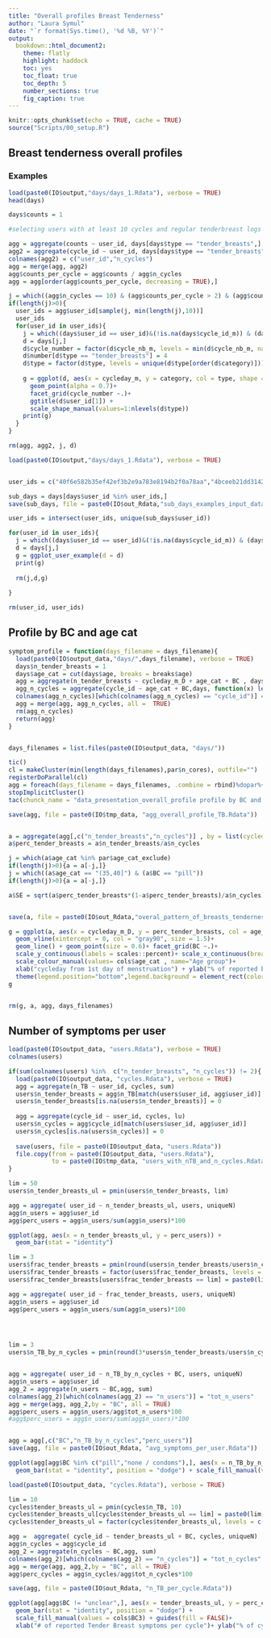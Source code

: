 ```yaml
---
title: "Overall profiles Breast Tenderness"
author: "Laura Symul"
date: "`r format(Sys.time(), '%d %B, %Y')`"
output: 
  bookdown::html_document2: 
    theme: flatly
    highlight: haddock
    toc: yes
    toc_float: true
    toc_depth: 5
    number_sections: true
    fig_caption: true
---
```



```r
knitr::opts_chunk$set(echo = TRUE, cache = TRUE)
source("Scripts/00_setup.R")
```



## Breast tenderness overall profiles

### Examples


```r
load(paste0(IO$output,"days/days_1.Rdata"), verbose = TRUE)
head(days)
```


```r
days$counts = 1

#selecting users with at least 10 cycles and regular tenderbreast logs

agg = aggregate(counts ~ user_id, days[days$type == "tender_breasts",], length)
agg2 = aggregate(cycle_id ~ user_id, days[days$type == "tender_breasts",], function(x) length(unique(x)))
colnames(agg2) = c("user_id","n_cycles")
agg = merge(agg, agg2)
agg$counts_per_cycle = agg$counts / agg$n_cycles
agg = agg[order(agg$counts_per_cycle, decreasing = TRUE),]

j = which((agg$n_cycles == 10) & (agg$counts_per_cycle > 2) & (agg$counts_per_cycle < 10))
if(length(j)>0){
  user_ids = agg$user_id[sample(j, min(length(j),10))]
  user_ids
  for(user_id in user_ids){
    j = which((days$user_id == user_id)&(!is.na(days$cycle_id_m)) & (days$category != "pill_hbc"))
    d = days[j,]
    d$cycle_number = factor(d$cycle_nb_m, levels = min(d$cycle_nb_m, na.rm = TRUE):max(d$cycle_nb_m, na.rm = TRUE))
    d$number[d$type == "tender_breasts"] = 4
    d$type = factor(d$type, levels = unique(d$type[order(d$category)]))
    
    g = ggplot(d, aes(x = cycleday_m, y = category, col = type, shape = type)) + 
      geom_point(alpha = 0.7)+ 
      facet_grid(cycle_number ~.)+ 
      ggtitle(d$user_id[1]) + 
      scale_shape_manual(values=1:nlevels(d$type))
    print(g) 
  }
}

rm(agg, agg2, j, d)

```





```r

load(paste0(IO$output,"days/days_1.Rdata"), verbose = TRUE)


user_ids = c("40f6e582b35ef42ef3b2e9a783e8194b2f0a78aa","4bceeb21dd3142bedaed8abc54a7b2bcd076684b","94f55bdf0d9578f67b0081e323ac4a450c3566f3","2dd96c502ae01790d3ff2b1ba82c789dfd7d67fb", "04d477f475a1ceda17530be0722ceaa51463e10c", "deca57f4123bc1ba0838f5664f5a5326157c3ed5","18c77b19e053e094a752e28b99bc3c9c61e9a343")

sub_days = days[days$user_id %in% user_ids,]
save(sub_days, file = paste0(IO$out_Rdata,"sub_days_examples_input_data.Rdata"))

user_ids = intersect(user_ids, unique(sub_days$user_id))

for(user_id in user_ids){
  j = which((days$user_id == user_id)&(!is.na(days$cycle_id_m)) & (days$category != "pill_hbc"))
  d = days[j,]
  g = ggplot_user_example(d = d)
  print(g)
  
  rm(j,d,g)
  
}

rm(user_id, user_ids)


```




## Profile by BC and age cat


```r


symptom_profile = function(days_filename = days_filename){
  load(paste0(IO$output_data,"days/",days_filename), verbose = TRUE)
  days$n_tender_breasts = 1
  days$age_cat = cut(days$age, breaks = breaks$age)
  agg = aggregate(n_tender_breasts ~ cycleday_m_D + age_cat + BC , days[days$type == TB,], length)
  agg_n_cycles = aggregate(cycle_id ~ age_cat + BC,days, function(x) length(unique(x))) 
  colnames(agg_n_cycles)[which(colnames(agg_n_cycles) == "cycle_id")] = "n_cycles"
  agg = merge(agg, agg_n_cycles, all =  TRUE)
  rm(agg_n_cycles)
  return(agg)
}


days_filenames = list.files(paste0(IO$output_data, "days/"))

tic()
cl = makeCluster(min(length(days_filenames),par$n_cores), outfile="")
registerDoParallel(cl)
agg = foreach(days_filename = days_filenames, .combine = rbind)%dopar%{symptom_profile(days_filename = days_filename)}
stopImplicitCluster()
tac(chunck_name = "data_presentation_overall_profile profile by BC and age cat")

save(agg, file = paste0(IO$tmp_data, "agg_overall_profile_TB.Rdata"))


a = aggregate(agg[,c("n_tender_breasts","n_cycles")] , by = list(cycleday_m_D = agg$cycleday_m_D, age_cat = agg$age_cat, BC = agg$BC), FUN = sum)
a$perc_tender_breasts = a$n_tender_breasts/a$n_cycles

j = which(a$age_cat %in% par$age_cat_exclude)
if(length(j)>0){a = a[-j,]}
j = which((a$age_cat == "(35,40]") & (a$BC == "pill"))
if(length(j)>0){a = a[-j,]}

a$SE = sqrt(a$perc_tender_breasts*(1-a$perc_tender_breasts)/a$n_cycles)


save(a, file = paste0(IO$out_Rdata,"overal_pattern_of_breasts_tenderness_by_age_and_BC.Rdata"))

g = ggplot(a, aes(x = cycleday_m_D, y = perc_tender_breasts, col = age_cat)) + 
  geom_vline(xintercept = 0, col = "gray90", size = 1.5)+
  geom_line() + geom_point(size = 0.6)+ facet_grid(BC ~.)+
  scale_y_continuous(labels = scales::percent)+ scale_x_continuous(breaks = par$x.axis)+
  scale_colour_manual(values= cols$age_cat , name="Age group")+
  xlab("cycleday from 1st day of menstruation") + ylab("% of reported breasts tenderness")+
  theme(legend.position="bottom",legend.background = element_rect(color="gray90", fill = NA))
g


rm(g, a, agg, days_filenames)

```




## Number of symptoms per user

```r

load(paste0(IO$output_data, "users.Rdata"), verbose = TRUE)
colnames(users)

if(sum(colnames(users) %in%  c("n_tender_breasts", "n_cycles")) != 2){
  load(paste0(IO$output_data, "cycles.Rdata"), verbose = TRUE)
  agg = aggregate(n_TB ~ user_id, cycles, sum)
  users$n_tender_breasts = agg$n_TB[match(users$user_id, agg$user_id)]
  users$n_tender_breasts[is.na(users$n_tender_breasts)] = 0
  
  agg = aggregate(cycle_id ~ user_id, cycles, lu)
  users$n_cycles = agg$cycle_id[match(users$user_id, agg$user_id)]
  users$n_cycles[is.na(users$n_cycles)] = 0
  
  save(users, file = paste0(IO$output_data, "users.Rdata"))
  file.copy(from = paste0(IO$output_data, "users.Rdata"), 
            to = paste0(IO$tmp_data, "users_with_nTB_and_n_cycles.Rdata"), overwrite = TRUE)
}

lim = 50
users$n_tender_breasts_ul = pmin(users$n_tender_breasts, lim)

agg = aggregate( user_id ~ n_tender_breasts_ul, users, uniqueN)
agg$n_users = agg$user_id
agg$perc_users = agg$n_users/sum(agg$n_users)*100

ggplot(agg, aes(x = n_tender_breasts_ul, y = perc_users)) +
  geom_bar(stat = "identity")

lim = 3
users$frac_tender_breasts = pmin(round(users$n_tender_breasts/users$n_cycles, digits = 1),lim)
users$frac_tender_breasts = factor(users$frac_tender_breasts, levels = c(sort(unique(users$frac_tender_breasts)),paste0(lim,"+")))
users$frac_tender_breasts[users$frac_tender_breasts == lim] = paste0(lim,"+")

agg = aggregate( user_id ~ frac_tender_breasts, users, uniqueN)
agg$n_users = agg$user_id
agg$perc_users = agg$n_users/sum(agg$n_users)*100




lim = 3
users$n_TB_by_n_cycles = pmin(round(3*users$n_tender_breasts/users$n_cycles)/3,lim)


agg = aggregate( user_id ~ n_TB_by_n_cycles + BC, users, uniqueN)
agg$n_users = agg$user_id
agg_2 = aggregate(n_users ~ BC,agg, sum)
colnames(agg_2)[which(colnames(agg_2) == "n_users")] = "tot_n_users"
agg = merge(agg, agg_2,by = "BC", all = TRUE)
agg$perc_users = agg$n_users/agg$tot_n_users*100
#agg$perc_users = agg$n_users/sum(agg$n_users)*100


agg = agg[,c("BC","n_TB_by_n_cycles","perc_users")]
save(agg, file = paste0(IO$out_Rdata, "avg_symptoms_per_user.Rdata"))

ggplot(agg[agg$BC %in% c("pill","none / condoms"),], aes(x = n_TB_by_n_cycles, y = perc_users, fill = BC)) +
  geom_bar(stat = "identity", position = "dodge") + scale_fill_manual(values = cols$BC)

```


```r

load(paste0(IO$output_data, "cycles.Rdata"), verbose = TRUE)

lim = 10
cycles$tender_breasts_ul = pmin(cycles$n_TB, 10)
cycles$tender_breasts_ul[cycles$tender_breasts_ul == lim] = paste0(lim, "+")
cycles$tender_breasts_ul = factor(cycles$tender_breasts_ul, levels = c(0:(lim-1),paste0(lim, "+")))

agg =  aggregate( cycle_id ~ tender_breasts_ul + BC, cycles, uniqueN)
agg$n_cycles = agg$cycle_id
agg_2 = aggregate(n_cycles ~ BC,agg, sum)
colnames(agg_2)[which(colnames(agg_2) == "n_cycles")] = "tot_n_cycles"
agg = merge(agg, agg_2,by = "BC", all = TRUE)
agg$perc_cycles = agg$n_cycles/agg$tot_n_cycles*100

save(agg, file = paste0(IO$out_Rdata, "n_TB_per_cycle.Rdata"))

ggplot(agg[agg$BC != "unclear",], aes(x = tender_breasts_ul, y = perc_cycles, fill = BC)) +
  geom_bar(stat = "identity", position = "dodge") + 
  scale_fill_manual(values = cols$BC3) + guides(fill = FALSE)+
  xlab("# of reported Tender Breast symptoms per cycle")+ ylab("% of cycles")
  
  



```



